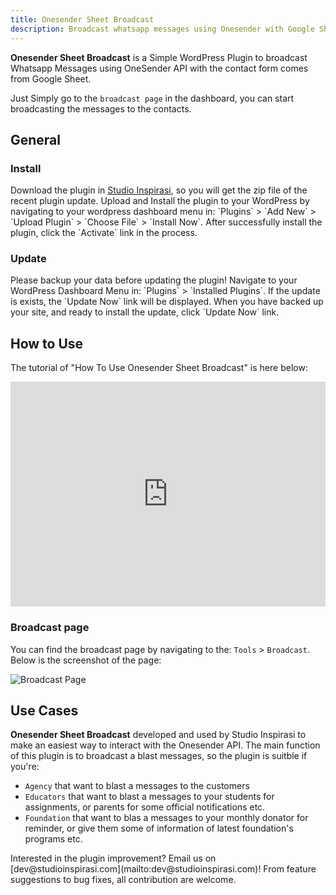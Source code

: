 ```yaml
---
title: Onesender Sheet Broadcast
description: Broadcast whatsapp messages using Onesender with Google Sheet Integration
---
```


**Onesender Sheet Broadcast** is a Simple WordPress Plugin to broadcast Whatsapp Messages using OneSender API with the contact form comes from Google Sheet.

Just Simply go to the `broadcast page` in the dashboard, you can start broadcasting the messages to the contacts.

##  General

###  Install

<Stepper>
  <StepperItem title="Step 1: Download">
    Download the plugin in <a href="https://studioinspirasi.com/product/onesender-sheet-broadcast" target="_blank">Studio Inspirasi</a>, so you will get the zip file of the recent plugin update.
  </StepperItem>
  <StepperItem title="Step 2: Upload & Install">
    Upload and Install the plugin to your WordPress by navigating to your wordpress dashboard menu in: `Plugins` > `Add New` > `Upload Plugin` > `Choose File` > `Install Now`.
  </StepperItem>
  <StepperItem title="Step 3: Activate">
    After successfully install the plugin, click the `Activate` link in the process.
  </StepperItem>
</Stepper>

###  Update

<Note title="📣 Caution"> 
 Please backup your data before updating the plugin!
</Note>

<Stepper>
  <StepperItem title="Step 1: Check Update">
    Navigate to your WordPress Dashboard Menu in: `Plugins` > `Installed Plugins`. If the update is exists, the `Update Now` link will be displayed.
  </StepperItem>
  <StepperItem title="Step 2: Update Now">
    When you have backed up your site, and ready to install the update, click `Update Now` link.
  </StepperItem>
</Stepper>

##  How to Use

The tutorial of "How To Use Onesender Sheet Broadcast" is here below:

<iframe width="100%" height="360px" src="https://www.youtube.com/embed/NlIZSWz3FME?si=mMGtXPRmSf-ggFc4" title="YouTube video player" frameborder="0" allow="accelerometer; autoplay; clipboard-write; encrypted-media; gyroscope; picture-in-picture; web-share" referrerpolicy="strict-origin-when-cross-origin" allowfullscreen></iframe>

### Broadcast page

You can find the broadcast page by navigating to the: `Tools` > `Broadcast`. Below is the screenshot of the page:

![Broadcast Page](https://si-plugins.b-cdn.net/plugins/wccr/onesender-sheet-broadcast-page.png)

##  Use Cases

**Onesender Sheet Broadcast** developed and used by Studio Inspirasi to make an easiest way to interact with the Onesender API. The main function of this plugin is to broadcast a blast messages, so the plugin is suitble if you're:

- `Agency` that want to blast a messages to the customers
- `Educators` that want to blast a messages to your students  for assignments, or parents for some official notifications etc.
- `Foundation` that want to blas a messages to your monthly donator for reminder, or give them some of information of latest foundation's programs etc.

<Note title="📂 Contribution"> 
 Interested in the plugin improvement? Email us on [dev@studioinspirasi.com](mailto:dev@studioinspirasi.com)! From feature suggestions to bug fixes, all contribution are welcome.
</Note>
